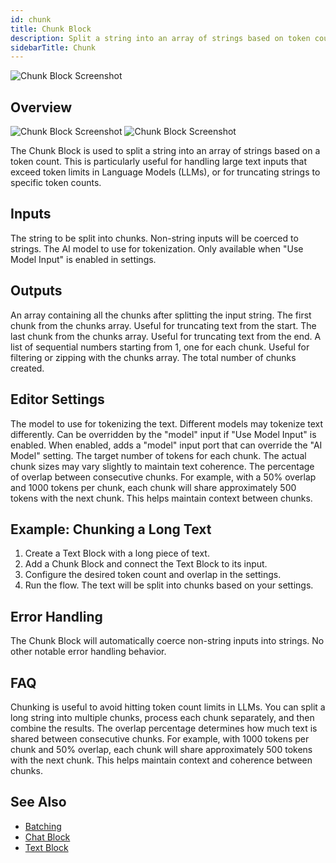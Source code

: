 ```yaml
---
id: chunk
title: Chunk Block
description: Split a string into an array of strings based on token count
sidebarTitle: Chunk
---
```


![Chunk Block Screenshot](./assets/chunk-block.png)

## Overview
<Frame className="block dark:hidden">
  <img src="/block-reference/assets/chunk_light.png" alt="Chunk Block Screenshot" />
</Frame>
<Frame className="hidden dark:block">
  <img src="/block-reference/assets/chunk_dark.png" alt="Chunk Block Screenshot" />
</Frame>

The Chunk Block is used to split a string into an array of strings based on a token count. This is particularly useful for handling large text inputs that exceed token limits in Language Models (LLMs), or for truncating strings to specific token counts.

## Inputs

<ParamField path="input" type="string" required>
  The string to be split into chunks. Non-string inputs will be coerced to strings.
</ParamField>

<ParamField path="model" type="string">
  The AI model to use for tokenization. Only available when "Use Model Input" is enabled in settings.
</ParamField>

## Outputs

<ResponseField name="chunks" type="string[]">
  An array containing all the chunks after splitting the input string.
</ResponseField>

<ResponseField name="first" type="string">
  The first chunk from the chunks array. Useful for truncating text from the start.
</ResponseField>

<ResponseField name="last" type="string">
  The last chunk from the chunks array. Useful for truncating text from the end.
</ResponseField>

<ResponseField name="indexes" type="number[]">
  A list of sequential numbers starting from 1, one for each chunk. Useful for filtering or zipping with the chunks array.
</ResponseField>

<ResponseField name="count" type="number">
  The total number of chunks created.
</ResponseField>

## Editor Settings

<ParamField path="AI Model" type="string" default="gpt-3.5-turbo">
  The model to use for tokenizing the text. Different models may tokenize text differently. Can be overridden by the "model" input if "Use Model Input" is enabled.
</ParamField>

<ParamField path="Use Model Input" type="boolean" default={false}>
  When enabled, adds a "model" input port that can override the "AI Model" setting.
</ParamField>

<ParamField path="Number of tokens per chunk" type="number" default={1024} min={1} max={32768}>
  The target number of tokens for each chunk. The actual chunk sizes may vary slightly to maintain text coherence.
</ParamField>

<ParamField path="Overlap (in %)" type="number" default={0} min={0} max={100}>
  The percentage of overlap between consecutive chunks. For example, with a 50% overlap and 1000 tokens per chunk, each chunk will share approximately 500 tokens with the next chunk. This helps maintain context between chunks.
</ParamField>

## Example: Chunking a Long Text

1. Create a Text Block with a long piece of text.
2. Add a Chunk Block and connect the Text Block to its input.
3. Configure the desired token count and overlap in the settings.
4. Run the flow. The text will be split into chunks based on your settings.

## Error Handling

The Chunk Block will automatically coerce non-string inputs into strings. No other notable error handling behavior.

## FAQ

<AccordionGroup>
  <Accordion title="Why use chunking for LLMs?">
    Chunking is useful to avoid hitting token count limits in LLMs. You can split a long string into multiple chunks, process each chunk separately, and then combine the results.
  </Accordion>

  <Accordion title="How does the overlap feature work?">
    The overlap percentage determines how much text is shared between consecutive chunks. For example, with 1000 tokens per chunk and 50% overlap, each chunk will share approximately 500 tokens with the next chunk. This helps maintain context and coherence between chunks.
  </Accordion>
</AccordionGroup>

## See Also

- [Batching](/user-guide/workflow/batching)
- [Chat Block](/block-reference/ai/chat)
- [Text Block](/block-reference/data/text)
